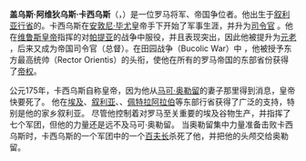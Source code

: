 '''盖乌斯·阿维狄乌斯·卡西乌斯'''（{{lang-la|Gaius Avidius Cassius}}，{{bd|{{circa|130}}年||175年|7月}}）是一位罗马将军、帝国争位者。他出生于[[叙利亚_(罗马行省)|叙利亚行省]]的{{link-en|库尔胡斯|Cyrrhus}}。卡西乌斯在[[安敦宁·毕尤|安敦尼·毕尤]]皇帝手下开始了军事生涯，并升为[[雷加圖斯|司令官]] 。他在[[維魯斯|维鲁斯皇帝]]指挥的对[[安息帝國|帕提亚]]的战争中服役，并且表现突出，因此他被提升为[[羅馬元老院|元老]] ，后来又成为帝国司令官（总督）。在田园战争（Bucolic War）中 ，他被授予东方最高统帅（Rector Orientis）的头衔，使他在所有的罗马帝国的东部省份获得了[[帝权|帝权]]。 

公元175年，卡西乌斯自称皇帝，因为他从[[馬爾庫斯·奧列里烏斯|马可·奥勒留]]的妻子那里得到消息，皇帝快要死了。 他在[[埃及_(羅馬行省)|埃及]]、[[叙利亚_(罗马行省)|叙利亚]]、{{link-en|巴勒斯坦叙利亚|Syria Palaestina}}、[[佩特拉阿拉伯|佩特拉阿拉伯]]等东部行省获得了广泛的支持，特别是他的家乡叙利亚。 尽管他控制着对罗马至关重要的埃及谷物生产，并指挥了七个军团，但他的力量还是远不及马可·奥勒留。 当奥勒留集中力量准备击败卡西乌斯时，卡西乌斯的一个军团中的一个[[百夫長|百夫长]]杀死了他，并把他的头颅交给奥勒留。